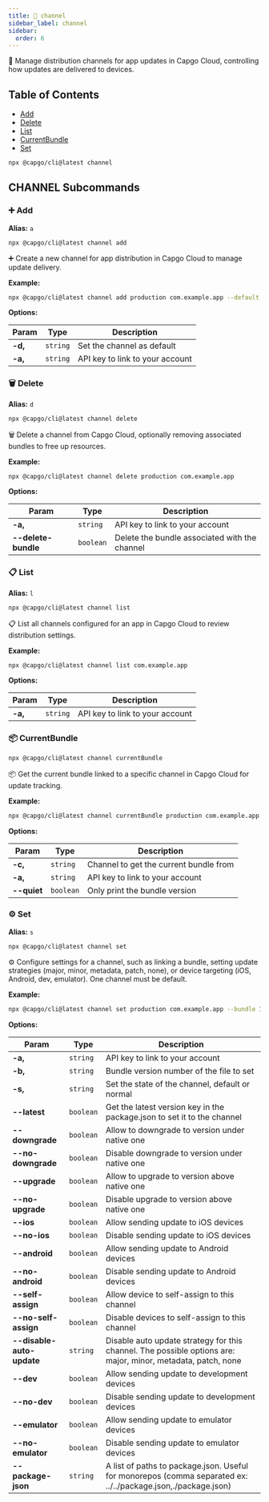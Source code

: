 ```yaml
---
title: 📢 channel
sidebar_label: channel
sidebar:
  order: 6
---
```


📢 Manage distribution channels for app updates in Capgo Cloud, controlling how updates are delivered to devices.

## Table of Contents

- [Add](#add)
- [Delete](#delete)
- [List](#list)
- [CurrentBundle](#currentBundle)
- [Set](#set)

```bash
npx @capgo/cli@latest channel
```


## CHANNEL Subcommands

### <a id="channel-add"></a> ➕ **Add**

**Alias:** `a`

```bash
npx @capgo/cli@latest channel add
```

➕ Create a new channel for app distribution in Capgo Cloud to manage update delivery.

**Example:**

```bash
npx @capgo/cli@latest channel add production com.example.app --default
```

**Options:**

| Param          | Type          | Description          |
| -------------- | ------------- | -------------------- |
| **-d,** | <code>string</code> | Set the channel as default |
| **-a,** | <code>string</code> | API key to link to your account |

### <a id="channel-delete"></a> 🗑️ **Delete**

**Alias:** `d`

```bash
npx @capgo/cli@latest channel delete
```

🗑️ Delete a channel from Capgo Cloud, optionally removing associated bundles to free up resources.

**Example:**

```bash
npx @capgo/cli@latest channel delete production com.example.app
```

**Options:**

| Param          | Type          | Description          |
| -------------- | ------------- | -------------------- |
| **-a,** | <code>string</code> | API key to link to your account |
| **--delete-bundle** | <code>boolean</code> | Delete the bundle associated with the channel |

### <a id="channel-list"></a> 📋 **List**

**Alias:** `l`

```bash
npx @capgo/cli@latest channel list
```

📋 List all channels configured for an app in Capgo Cloud to review distribution settings.

**Example:**

```bash
npx @capgo/cli@latest channel list com.example.app
```

**Options:**

| Param          | Type          | Description          |
| -------------- | ------------- | -------------------- |
| **-a,** | <code>string</code> | API key to link to your account |

### <a id="channel-currentBundle"></a> 📦 **CurrentBundle**

```bash
npx @capgo/cli@latest channel currentBundle
```

📦 Get the current bundle linked to a specific channel in Capgo Cloud for update tracking.

**Example:**

```bash
npx @capgo/cli@latest channel currentBundle production com.example.app
```

**Options:**

| Param          | Type          | Description          |
| -------------- | ------------- | -------------------- |
| **-c,** | <code>string</code> | Channel to get the current bundle from |
| **-a,** | <code>string</code> | API key to link to your account |
| **--quiet** | <code>boolean</code> | Only print the bundle version |

### <a id="channel-set"></a> ⚙️ **Set**

**Alias:** `s`

```bash
npx @capgo/cli@latest channel set
```

⚙️ Configure settings for a channel, such as linking a bundle, setting update strategies (major, minor, metadata, patch, none), or device targeting (iOS, Android, dev, emulator).
One channel must be default.

**Example:**

```bash
npx @capgo/cli@latest channel set production com.example.app --bundle 1.0.0 --state default
```

**Options:**

| Param          | Type          | Description          |
| -------------- | ------------- | -------------------- |
| **-a,** | <code>string</code> | API key to link to your account |
| **-b,** | <code>string</code> | Bundle version number of the file to set |
| **-s,** | <code>string</code> | Set the state of the channel, default or normal |
| **--latest** | <code>boolean</code> | Get the latest version key in the package.json to set it to the channel |
| **--downgrade** | <code>boolean</code> | Allow to downgrade to version under native one |
| **--no-downgrade** | <code>boolean</code> | Disable downgrade to version under native one |
| **--upgrade** | <code>boolean</code> | Allow to upgrade to version above native one |
| **--no-upgrade** | <code>boolean</code> | Disable upgrade to version above native one |
| **--ios** | <code>boolean</code> | Allow sending update to iOS devices |
| **--no-ios** | <code>boolean</code> | Disable sending update to iOS devices |
| **--android** | <code>boolean</code> | Allow sending update to Android devices |
| **--no-android** | <code>boolean</code> | Disable sending update to Android devices |
| **--self-assign** | <code>boolean</code> | Allow device to self-assign to this channel |
| **--no-self-assign** | <code>boolean</code> | Disable devices to self-assign to this channel |
| **--disable-auto-update** | <code>string</code> | Disable auto update strategy for this channel. The possible options are: major, minor, metadata, patch, none |
| **--dev** | <code>boolean</code> | Allow sending update to development devices |
| **--no-dev** | <code>boolean</code> | Disable sending update to development devices |
| **--emulator** | <code>boolean</code> | Allow sending update to emulator devices |
| **--no-emulator** | <code>boolean</code> | Disable sending update to emulator devices |
| **--package-json** | <code>string</code> | A list of paths to package.json. Useful for monorepos (comma separated ex: ../../package.json,./package.json) |

